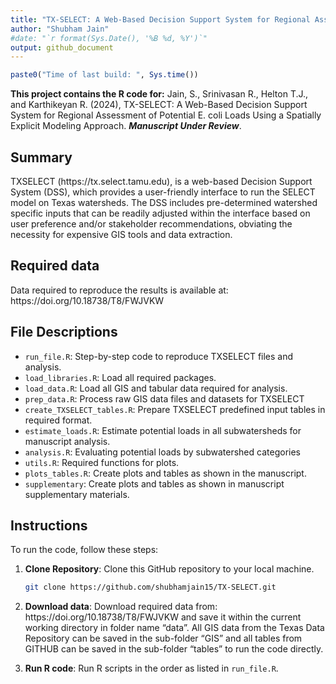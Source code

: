 ```yaml
---
title: "TX-SELECT: A Web-Based Decision Support System for Regional Assessment of Potential E. coli Loads Using a Spatially Explicit Modeling Approach"
author: "Shubham Jain"
#date: "`r format(Sys.Date(), '%B %d, %Y')`"
output: github_document
---
```


```r
paste0("Time of last build: ", Sys.time())
```

**This project contains the R code for:** Jain, S., Srinivasan R., Helton T.J., and Karthikeyan R. (2024), TX-SELECT: A Web-Based Decision Support System for Regional Assessment of Potential E. coli Loads Using a Spatially Explicit Modeling Approach. ***Manuscript Under Review***.

## Summary
TXSELECT (https://tx.select.tamu.edu), is a web-based Decision Support System (DSS), which provides a user-friendly interface to run the SELECT model on Texas watersheds. The DSS includes pre-determined watershed specific inputs that can be readily adjusted within the interface based on user preference and/or stakeholder recommendations, obviating the necessity for expensive GIS tools and data extraction.

## Required data
Data required to reproduce the results is available at: https://doi.org/10.18738/T8/FWJVKW  

## File Descriptions

- `run_file.R`: Step-by-step code to reproduce TXSELECT files and analysis. 
- `load_libraries.R`: Load all required packages.
- `load_data.R`: Load all GIS and tabular data required for analysis.
- `prep_data.R`: Process raw GIS data files and datasets for TXSELECT
- `create_TXSELECT_tables.R`: Prepare TXSELECT predefined input tables in required format. 
- `estimate_loads.R`: Estimate potential loads in all subwatersheds for manuscript analysis. 
- `analysis.R`: Evaluating potential loads by subwatershed categories
- `utils.R`: Required functions for plots.
- `plots_tables.R`: Create plots and tables as shown in the manuscript.
- `supplementary`: Create plots and tables as shown in manuscript supplementary materials.

## Instructions

To run the code, follow these steps:

1. **Clone Repository**: Clone this GitHub repository to your local machine.

   ```bash
   git clone https://github.com/shubhamjain15/TX-SELECT.git
   ```

2. **Download data**: Download required data from: https://doi.org/10.18738/T8/FWJVKW and save it within the current working directory in folder name "data". All GIS data from the Texas Data Repository can be saved in the sub-folder "GIS" and all tables from GITHUB can be saved in the sub-folder "tables" to run the code directly.      
   
3. **Run R code**: Run R scripts in the order as listed in `run_file.R`.
